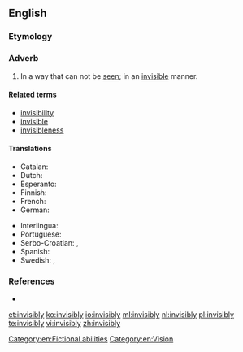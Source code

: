==English==

===Etymology===
{{suffix|invisible|ly}}

===Adverb===
{{en-adv}}

# In a way that can not be [[see]]n; in an [[invisible]] manner.

====Related terms====
* [[invisibility]]
* [[invisible]]
* [[invisibleness]]

====Translations====
{{trans-top|in a way that can not be seen}}
* Catalan: {{t-|ca|invisiblement}}
* Dutch: {{t+|nl|onzichtbaar}}
* Esperanto: {{t-|eo|nevideble}}
* Finnish: {{t-|fi|näkymättömästi}}
* French: {{t+|fr|invisiblement}}
* German: {{t+|de|unsichtbar}}
{{trans-mid}}
* Interlingua: {{t-|ia|invisibilemente}}
* Portuguese: {{t-|pt|invisivelmente}}
* Serbo-Croatian: {{t-|sh|nevìdljivo}}, {{t-|sh|neòpazicē}}
* Spanish: {{t+|es|invisiblemente}}
* Swedish: {{t+|sv|osynlig}}, {{t+|sv|osynligt}}
{{trans-bottom}}

===References===
* {{R:Webster 1913}}

[[Category:en:Fictional abilities]]
[[Category:en:Vision]]

[[et:invisibly]]
[[ko:invisibly]]
[[io:invisibly]]
[[ml:invisibly]]
[[nl:invisibly]]
[[pl:invisibly]]
[[te:invisibly]]
[[vi:invisibly]]
[[zh:invisibly]]